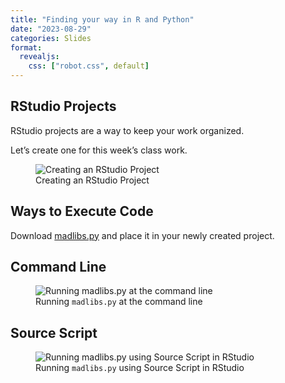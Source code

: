 ```yaml
---
title: "Finding your way in R and Python"
date: "2023-08-29"
categories: Slides
format: 
  revealjs:
    css: ["robot.css", default]
---
```



## RStudio Projects

RStudio projects are a way to keep your work organized.

Let's create one for this week's class work.

![Creating an RStudio Project](02a-create-project.gif){fig-alt="Gif of creating an RStudio Project. Go to File -> New Project -> New Directory -> New Project. Fill in the directory name (stat850-week2) and decide if you would like to create a git repository (not necessary for this). Click Create Project. Notice that the file path is now set to the location of the project folder. If you put your files into this folder, you can reference those file names without using a complicated path."}



## Ways to Execute Code

Download [madlibs.py](../code/madlibs.py) and place it in your newly created project.

## Command Line

![Running `madlibs.py` at the command line](02a-python-commandline.gif){fig-alt="Use the terminal tab in RStudio. Ensure the path matches the path to madlibs.py on your machine. Type 'python madlibs.py' (or python3 madlibs.py, depending on your machine) into the terminal and hit enter. A set of prompts will appear sequentially asking for parts of speech. For each prompt, enter an appropriate word and hit enter. At the end, you will get a madlibs-style poem."}


## Source Script

![Running `madlibs.py` using Source Script in RStudio](02a-python-source-script.gif){fig-alt="Use the Console tab in RStudio. Open madlibs.py and note that the icon to the left of the file name is a python logo. Click the Source Script button that is to the far right, directly above the text of the file. In the console, a line starting with 'reticulate::source_python' will appear. You will see a set of prompts asking for parts of speech. For each prompt, enter an appropriate word and hit enter. At the end, you will get a madlibs style poem."}


